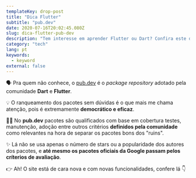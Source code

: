 ```yaml
---
templateKey: drop-post
title: "Dica Flutter"
subtitle: "pub.dev"
date: 2020-07-16T20:02:45.080Z
slug: dica-flutter-pub-dev
description: "Tem interesse em aprender Flutter ou Dart? Confira este drop e saiba como funciona o package repository deles."
category: "tech"
lang: pt
keywords:
  - keyword
external: false
---
```



<Drop>

🗣 Pra quem não conhece, o [pub.dev](https://pub.dev) é o _package repository_ adotado pela comunidade **Dart** e **Flutter**.

💡 O ranqueamento dos pacotes sem dúvidas é o que mais me chama atenção, pois é extremamente **democrático e eficaz**.

🧙‍♀️ No **pub.dev** pacotes são qualificados com base em cobertura testes, manutenção, adoção entre outros critérios **definidos pela comunidade** como relevantes na hora de separar os pacotes bons dos "ruins".

✨ Lá não se usa apenas o número de stars ou a popularidade dos autores dos pacotes, e **até mesmo os pacotes oficiais da Google passam pelos críterios de avaliação**.

👉 Ah! O site está de cara nova e com novas funcionalidades, confere lá 👇

<Tweet src="https://twitter.com/FlutterDev/status/1283423701438836736?ref_src=twsrc%5Etfw" />

</Drop>
